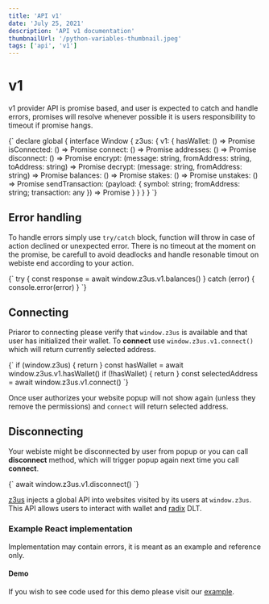 ```yaml
---
title: 'API v1'
date: 'July 25, 2021'
description: 'API v1 documentation'
thumbnailUrl: '/python-variables-thumbnail.jpeg'
tags: ['api', 'v1']
---
```


# v1

v1 provider API is promise based, and user is expected to catch and handle errors, promises will resolve whenever possible it is users responsibility to timeout if promise hangs.

<SyntaxHighlighter language="typescript">
	{`
declare global {
	interface Window {
		z3us: {
			v1: {
				hasWallet: () => Promise<boolean>
				isConnected: () => Promise<boolean>
				connect: () => Promise<string>
				addresses: () => Promise<string[]>
				disconnect: () => Promise<void>
				encrypt: (message: string, fromAddress: string, toAddress: string) => Promise<string>
				decrypt: (message: string, fromAddress: string) => Promise<string>
				balances: () => Promise<unknown>
				stakes: () => Promise<unknown>
				unstakes: () => Promise<unknown>
				sendTransaction: (payload: { symbol: string; fromAddress: string; transaction: any }) => Promise<any>
			}
		}
	}
}
  `}
</SyntaxHighlighter>

## Error handling

To handle errors simply use `try/catch` block, function will throw in case of action declined or unexpected error. There is no timeout at the moment on the promise, be carefull to avoid deadlocks and handle resonable timout on webiste end according to your action.

<SyntaxHighlighter language="typescript">
	{`
try {
	const response = await window.z3us.v1.balances()
} catch (error) {
	console.error(error)
}
  `}
</SyntaxHighlighter>

## Connecting

Priaror to connecting please verify that `window.z3us` is available and that user has initialized their wallet. To **connect** use `window.z3us.v1.connect()` which will return currently selected address.

<SyntaxHighlighter language="typescript">
	{`
if (window.z3us) {
	return
}
const hasWallet = await window.z3us.v1.hasWallet()
if (!hasWallet) {
	return
}
const selectedAddress = await window.z3us.v1.connect()
  `}
</SyntaxHighlighter>

Once user authorizes your website popup will not show again (unless they remove the permissions) and `connect` will return selected address.

## Disconnecting

Your webiste might be disconnected by user from popup or you can call **disconnect** method, which will trigger popup again next time you call **connect**.

<SyntaxHighlighter language="typescript">
	{`
await window.z3us.v1.disconnect()
  `}
</SyntaxHighlighter>

[z3us](https://z3us.com) injects a global API into websites visited by its users at `window.z3us`. This API allows users to interact with wallet and [radix](https://www.radixdlt.com/) DLT.

### Example React implementation

Implementation may contain errors, it is meant as an example and reference only.

#### Demo

If you wish to see code used for this demo please visit our [example](https://github.com/z3us-technologies/z3us/blob/master/apps/website/components/pages/example-v1/index.tsx).

<ExampleV1 />
